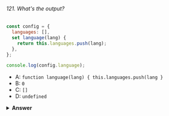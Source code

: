 ###### 121. What's the output?

```javascript
const config = {
  languages: [],
  set language(lang) {
    return this.languages.push(lang);
  },
};

console.log(config.language);
```

- A: `function language(lang) { this.languages.push(lang }`
- B: `0`
- C: `[]`
- D: `undefined`

<details>
<summary>
<b>Answer</b>
</summary>

#### Answer: D

The `language` method is a `setter`. Setters don't hold an actual value, their purpose is to _modify_ properties. When calling a `setter` method, `undefined` gets returned.

</details>

